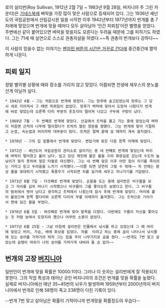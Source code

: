 로이 설리번(Roy Sullivan, 1912년 2월 7일 ~ 1983년 9월 28일, 버지니아 주 그린 카운티)은 [[기네스북]]에 벼락을 가장 많이 맞은 사람으로 등재되어 있다. 그는 1936년 셰넌도어 국립공원에서 산림감시원 일을 시작한 이후 1942년부터 1977년까지 번개를 총 7차례에 맞았으며 번개에 맞을 때마다 모두 살아남아 ‘인간 피뢰침’이란 별명을 얻었다. 주변에선 같이 붙어있으면 벼락을 맞을지도 모른다는 두려움 때문에 그를 피하기도 하였다. 그는 71세 때 실연으로 스스로 권총자살을 하였다.~~즉 권총이 번개보다 강하다~~

이 사람의 믿을수 없는 이야기는 [[벤자민 버튼의 시간은 거꾸로 간다]]에 중간중간에 짤막하게 나온다.


== 피뢰 일지 ==

정말 별의별 상황에 때와 장소를 가리지 않고 맞았다. 이쯤되면 전생에 제우스의 분노를 산게 아닐까 싶다.

 * 1942년 4월 - 그는 처음으로 번개에 맞았다. 그는 망루에 숨고있었는데 망루는 그 당시 새로 지어져서 그 때엔 피뢰침이 없었다. 망루가 벼락에 맞아서 도망쳐 나왔다가 번개에 바로 맞았는데 오른쪽 다리 부분의 옷조각이 떨어져 나갔고 구두에 구멍이 났다.

 * 1969년 7월 - 두 번째로 번개에 맞았다. 산길에서 트럭을 몰고 가는 중에 맞았는데 벼락이 처음엔 근처의 나무에 떨어졌다가 트럭의 열린 창문을 향했다. 그는 번개에 맞아 기절하고 눈썹, 속눈썹과 머리카락 대부분이 탔다. 트럭은 절벽 끝에 설 때까지 계속 움직였다.

 * 1970년 - 그의 집 앞뜰에서 번개에 맞았다. 변압기에 맞은 다음 왼쪽 어깨에 맞았다.

 * 1972년 - 셰넌도어 국립공원의 관리소로 걸어가는 중 네 번째로 번개에 맞았는데 머리에 벼락이 떨어졌고 불이 났다. 입고 있던 재킷에 붙은 불을 끄려 화장실로 갔는데 수도의 높낮이가 맞지 못하여 젖은 타월로 대신했다. 그는 네 번째 맞은 이후 어떤 힘이 자기를 죽이려는 거라고 믿고 두려움을 느끼기 시작했다.~~이쯤 되면 당연히 그럴 수 밖에~~ 차 안에는 항상 물을 휴대하기 시작했고 폭풍우가 시작되면 차를 길가에 세우고 지나가기를 기달렸다.

 * 1973년 8월 7일 - 다섯째로 번개에 맞았다. 순찰을 도는 중에 설리번은 비구름을 보고 그 자리를 급히 떠나기 시작했으나 비구름이 그를 쫓아오듯 보였다고 한다. 그 비구름의 범위에서 벗어 났다고 생각하고 트럭에서 나왔는데 잠시 후에 번개에 맞았다. 머리에 불이 붙었으며 왼쪽 팔다리와 오른쪽 다리의 무릎 아래까지 옮겨졌다. 그는 트럭으로 기어가서 캔에 담긴 물을 부었다.

 * 1976년 6월 5일 - 여섯째로 번개에 맞아 발목을 다쳤다. 이번에도 구름이 자신을 쫓아오는 것 처럼 보여서 도망치려 했으나 아무런 소용이 없었다.

 * 1977년 6월 25일 - 그날 아침에 설리번은 민물에서 낚시를 하고 있었는데 그 때 머리에 맞았고 머리, 가슴, 배에 화상을 입었다. 차를  타려고 하는 중에 곰이 나타나서 낚시줄에 있는 송어를 가져가려 하자 그는 힘을 주어 나무가지로 곰을 쳤다. ~~번개도 7번 맞고 살았는데 곰탱이 따위가 나의 송어를 가져가게 내버려 둘 순 없지~~


== 번개의 고장 [[버지니아]] ==
일반인이 번개에 맞을 확률은 10000:1이다. 그러나 이 숫자는 설리번에게 잘 적용되지 못한다. 그의 직업 특성과 태어난 곳인 버지니아의 조건은 번개를 맞을 확률을 높혔다. 실제로 버지니아에선 매년 35~45번의 뇌우가 발생하며 1959년부터 2000년까지 버지니아에서 번개로 인해 58명이 죽고 238명이 다친 기록이 있다. 

--번개 7번 맞고 살아남은 확률이 기적이니까 번개맞을 확률정도야 우습다--
